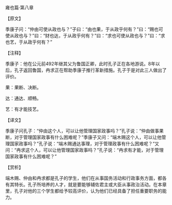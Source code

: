 

雍也篇·第八章

【原文】

季康子问：“仲由可使从政也与？”子曰：“由也果，于从政乎何有？”曰：“赐也可使从政也与？”曰：“财也达，于从政乎何有？”曰：“求也可使从政也与？”曰：“求也艺，于从政乎何有？”

【注释】

季康子：他在公元前492年继其父为鲁国正卿，此时孔子正在各地游说。8年以后，孔子返回鲁国，冉求正在帮助季康子推行革新措施。孔子于是对此三人做出了评价。

果：果断、决断。

达：通达、顺畅。

艺：有才能技艺。

【译文】

季康子问孔子：“仲由这个人，可以让他管理国家政事吗？”孔子说：“仲由做事果断，对于管理国家政事有什么困难呢？”季康子又问：“端木赐这个人，可以让他管理国家政事吗？”孔子说：“端木赐通达事理，对于管理政事有什么困难呢？“又问：“冉求这个人，可以让他管理国家政事吗？”孔子说：“冉求有才能，对于管理国家政事有什么困难呢？”

【赏析】

端木赐、仲由和冉求都是孔子的学生，他们在从事国务活动和行政事务方面，都各有其特长。孔子所培养的人才，就是要能够辅佐君主或大臣从事政治活动。在本章里，孔子对他的三个学生都给予较高评价，认为他们已经具备了担任重要职务的能力。

